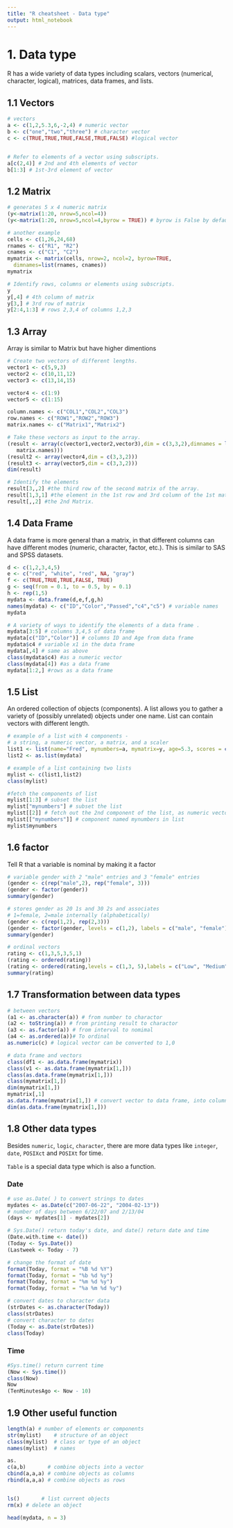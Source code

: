```yaml
---
title: "R cheatsheet - Data type"
output: html_notebook
---
```

# 1.  Data type
R has a wide variety of data types including scalars, vectors (numerical, character, logical), matrices, data frames, and lists.

## 1.1 Vectors
```r
# vectors
a <- c(1,2,5.3,6,-2,4) # numeric vector
b <- c("one","two","three") # character vector
c <- c(TRUE,TRUE,TRUE,FALSE,TRUE,FALSE) #logical vector


# Refer to elements of a vector using subscripts.
a[c(2,4)] # 2nd and 4th elements of vector
b[1:3] # 1st-3rd element of vector
```

## 1.2 Matrix

```r
# generates 5 x 4 numeric matrix 
(y<-matrix(1:20, nrow=5,ncol=4))
(y<-matrix(1:20, nrow=5,ncol=4,byrow = TRUE)) # byrow is False by default

# another example
cells <- c(1,26,24,68)
rnames <- c("R1", "R2")
cnames <- c("C1", "C2") 
mymatrix <- matrix(cells, nrow=2, ncol=2, byrow=TRUE,
  dimnames=list(rnames, cnames))
mymatrix

# Identify rows, columns or elements using subscripts.
y
y[,4] # 4th column of matrix
y[3,] # 3rd row of matrix 
y[2:4,1:3] # rows 2,3,4 of columns 1,2,3
```

## 1.3 Array

Array is similar to Matrix but have higher dimentions

```r
# Create two vectors of different lengths.
vector1 <- c(5,9,3)
vector2 <- c(10,11,12)
vector3 <- c(13,14,15)

vector4 <- c(1:9)
vector5 <- c(1:15)

column.names <- c("COL1","COL2","COL3")
row.names <- c("ROW1","ROW2","ROW3")
matrix.names <- c("Matrix1","Matrix2")

# Take these vectors as input to the array.
(result <- array(c(vector1,vector2,vector3),dim = c(3,3,2),dimnames = list(row.names,column.names,
   matrix.names)))
(result2 <- array(vector4,dim = c(3,3,2)))
(result3 <- array(vector5,dim = c(3,3,2)))
dim(result)

# Identify the elements
result[3,,2] #the third row of the second matrix of the array.
result[1,3,1] #the element in the 1st row and 3rd column of the 1st matrix.
result[,,2] #the 2nd Matrix.

```

## 1.4 Data Frame

A data frame is more general than a matrix, in that different columns can have different modes (numeric, character, factor, etc.). This is similar to SAS and SPSS datasets.

```r
d <- c(1,2,3,4,5)
e <- c("red", "white", "red", NA, "gray")
f <- c(TRUE,TRUE,TRUE,FALSE, TRUE)
g <- seq(from = 0.1, to = 0.5, by = 0.1)
h <- rep(1,5)
mydata <- data.frame(d,e,f,g,h)
names(mydata) <- c("ID","Color","Passed","c4","c5") # variable names
mydata

# A variety of ways to identify the elements of a data frame .
mydata[3:5] # columns 3,4,5 of data frame
mydata[c("ID","Color")] # columns ID and Age from data frame
mydata$c4 # variable x1 in the data frame
mydata[,4] # same as above
class(mydata$c4) #as a numeric vector
class(mydata[4]) #as a data frame
mydata[1:2,] #rows as a data frame
```

## 1.5 List

An ordered collection of objects (components). A list allows you to gather a variety of (possibly unrelated) objects under one name. List can contain vectors with different length.

```r
# example of a list with 4 components - 
# a string, a numeric vector, a matrix, and a scaler 
list1 <- list(name="Fred", mynumbers=a, mymatrix=y, age=5.3, scores = c(1:4) )
list2 <- as.list(mydata)

# example of a list containing two lists 
mylist <- c(list1,list2)
class(mylist)

#fetch the components of list
mylist[1:3] # subset the list
mylist["mynumbers"] # subset the list
mylist[[2]] # fetch out the 2nd component of the list, as numeric vector
mylist[["mynumbers"]] # component named mynumbers in list
mylist$mynumbers

```

## 1.6 factor

Tell R that a variable is nominal by making it a factor

```r
# variable gender with 2 "male" entries and 3 "female" entries 
(gender <- c(rep("male",2), rep("female", 3)))
(gender <- factor(gender))
summary(gender)

# stores gender as 20 1s and 30 2s and associates
# 1=female, 2=male internally (alphabetically)
(gender <- c(rep(1,2), rep(2,3)))
(gender <- factor(gender, levels = c(1,2), labels = c("male", "female")))
summary(gender)

# ordinal vectors
rating <- c(1,3,5,3,5,1)
(rating <- ordered(rating))
(rating <- ordered(rating,levels = c(1,3, 5),labels = c("Low", "Medium", "High")))
summary(rating)
```

## 1.7 Transformation between data types

```r
# between vectors
(a1 <- as.character(a)) # from number to charactor 
(a2 <- toString(a)) # from printing result to charactor
(a3 <- as.factor(a)) # from interval to nomimal 
(a4 <- as.ordered(a))# To ordinal 
as.numeric(c) # logical vector can be converted to 1,0

# data frame and vectors
class(df1 <- as.data.frame(mymatrix))
class(v1 <- as.data.frame(mymatrix[1,]))
class(as.data.frame(mymatrix[1,]))
class(mymatrix[1,])
dim(mymatrix[1,])
mymatrix[,1]
as.data.frame(mymatrix[1,]) # convert vector to data frame, into columns
dim(as.data.frame(mymatrix[1,]))

```

## 1.8 Other data types

Besides `numeric`, `logic`, `character`, there are more data types like `integer`, `date`, `POSIXct` and `POSIXt` for time. 

`Table` is a special data type which is also a function. 

### Date

```r
# use as.Date( ) to convert strings to dates 
mydates <- as.Date(c("2007-06-22", "2004-02-13"))
# number of days between 6/22/07 and 2/13/04 
(days <- mydates[1] - mydates[2])

# Sys.Date() return today's date, and date() return date and time
(Date.with.time <- date())
(Today <- Sys.Date())
(Lastweek <- Today - 7)

# change the format of date
format(Today, format = "%B %d %Y")
format(Today, format = "%b %d %y")
format(Today, format = "%m %d %y")
format(Today, format = "%a %m %d %y")

# convert dates to character data
(strDates <- as.character(Today))
class(strDates)
# convert character to dates
(Today <- as.Date(strDates))
class(Today)
```

### Time

```r
#Sys.time() return current time
(Now <- Sys.time())
class(Now)
Now
(TenMinutesAgo <- Now - 10)
```



## 1.9 Other useful function
```r
length(a) # number of elements or components
str(mylist)    # structure of an object 
class(mylist)  # class or type of an object
names(mylist)  # names

as.
c(a,b)       # combine objects into a vector
cbind(a,a,a) # combine objects as columns
rbind(a,a,a) # combine objects as rows 


ls()       # list current objects
rm(x) # delete an object

head(mydata, n = 3)
```
